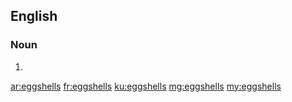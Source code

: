 ==English==

===Noun===
{{head|en|noun plural form}}

# {{plural of|eggshell|lang=en}}

[[ar:eggshells]]
[[fr:eggshells]]
[[ku:eggshells]]
[[mg:eggshells]]
[[my:eggshells]]